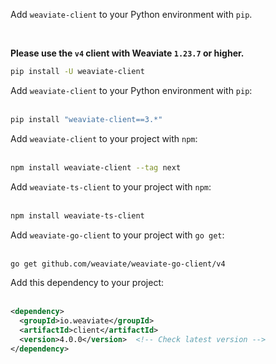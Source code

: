 
<Tabs groupId="languages">
<TabItem value="py" label="Python Client v4">

Add `weaviate-client` to your Python environment with `pip`.

<br/>

**Please use the `v4` client with Weaviate `1.23.7` or higher.**

```bash
pip install -U weaviate-client
```

</TabItem>
<TabItem value="py3" label="Python Client v3">

Add `weaviate-client` to your Python environment with `pip`:<br/><br/>

```bash
pip install "weaviate-client==3.*"
```

</TabItem>
<TabItem value="js" label="JS/TS Client v3">

Add `weaviate-client` to your project with `npm`:<br/><br/>

```bash
npm install weaviate-client --tag next
```

</TabItem>
<TabItem value="js2" label="JS/TS Client v2">

Add `weaviate-ts-client` to your project with `npm`:<br/><br/>

```bash
npm install weaviate-ts-client
```

</TabItem>
<TabItem value="go" label="Go">

Add `weaviate-go-client` to your project with `go get`:<br/><br/>

```bash
go get github.com/weaviate/weaviate-go-client/v4
```

</TabItem>
<TabItem value="java" label="Java">

Add this dependency to your project:<br/><br/>

```xml
<dependency>
  <groupId>io.weaviate</groupId>
  <artifactId>client</artifactId>
  <version>4.0.0</version>  <!-- Check latest version -->
</dependency>
```

</TabItem>
</Tabs>
